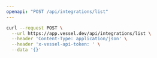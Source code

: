 ```yaml
---
openapi: "POST /api/integrations/list"
---
```


<RequestExample>

```bash Request
curl --request POST \
  --url https://app.vessel.dev/api/integrations/list \
  --header 'Content-Type: application/json' \
  --header 'x-vessel-api-token: ' \
  --data '{}'
```

</RequestExample>
